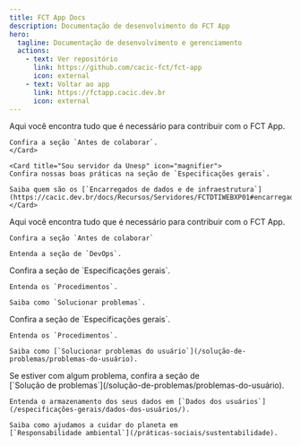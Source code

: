 ```yaml
---
title: FCT App Docs
description: Documentação de desenvolvimento do FCT App
hero:
  tagline: Documentação de desenvolvimento e gerenciamento
  actions:
    - text: Ver repositório
      link: https://github.com/cacic-fct/fct-app
      icon: external
    - text: Voltar ao app
      link: https://fctapp.cacic.dev.br
      icon: external
---
```



<CardGrid>
	<Card title="Sou desenvolvedor" icon="seti:json">
		Aqui você encontra tudo que é necessário para contribuir com o FCT App.

    Confira a seção `Antes de colaborar`.
    </Card>

    <Card title="Sou servidor da Unesp" icon="magnifier">
    Confira nossas boas práticas na seção de `Especificações gerais`.

    Saiba quem são os [`Encarregados de dados e de infraestrutura`](https://cacic.dev.br/docs/Recursos/Servidores/FCTDTIWEBXP01#encarregados/).
    </Card>

  <Card title="Sou DevOps" icon="rocket">
    Aqui você encontra tudo que é necessário para contribuir com o FCT App.

    Confira a seção `Antes de colaborar`

    Entenda a seção de `DevOps`.

  </Card>

  <Card title="Sou administrador" icon="laptop">
    Confira a seção de `Especificações gerais`.

    Entenda os `Procedimentos`.

    Saiba como `Solucionar problemas`.

  </Card>

  <Card title="Sou organizador" icon="document">
    Confira a seção de `Especificações gerais`.

    Entenda os `Procedimentos`.

    Saiba como [`Solucionar problemas do usuário`](/solução-de-problemas/problemas-do-usuário).

  </Card>

  <Card title="Sou usuário" icon="open-book">
    Se estiver com algum problema, confira a seção de [`Solução de problemas`](/solução-de-problemas/problemas-do-usuário).

    Entenda o armazenamento dos seus dados em [`Dados dos usuários`](/especificações-gerais/dados-dos-usuários/).

    Saiba como ajudamos a cuidar do planeta em [`Responsabilidade ambiental`](/práticas-sociais/sustentabilidade).

  </Card>

</CardGrid>

